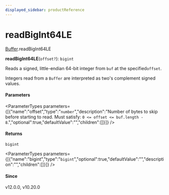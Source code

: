 ```yaml
---
displayed_sidebar: productReference
---
```



# readBigInt64LE

[Buffer](../../interfaces/Buffer.mdx).readBigInt64LE

**readBigInt64LE**(`offset?`): `bigint`

Reads a signed, little-endian 64-bit integer from `buf` at the specified`offset`.

Integers read from a `Buffer` are interpreted as two's complement signed
values.

#### Parameters

<ParameterTypes parameters={[{"name":"offset","type":"`number`","description":"Number of bytes to skip before starting to read. Must satisfy: `0 <= offset <= buf.length - 8`.","optional":true,"defaultValue":"","children":[]}]} />

#### Returns

`bigint`

<ParameterTypes parameters={[{"name":"bigint","type":"`bigint`","optional":true,"defaultValue":"","description":"","children":[]}]} />

#### Since

v12.0.0, v10.20.0
